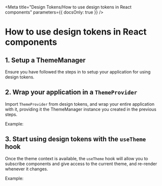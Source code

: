 
<Meta
  title="Design Tokens/How to use design tokens in React components"
  parameters={{ docsOnly: true }}
/>

# How to use design tokens in React components

## 1. Setup a ThemeManager

Ensure you have followed the steps in <LinkToStory storyModule={gettingStartedPage} /> to setup your application for using design tokens.

## 2. Wrap your application in a `ThemeProvider`

Import `ThemeProvider` from design tokens, and wrap your entire application with it, providing it the ThemeManager instance you created in the previous steps.

Example:

<CodeBlock language="typescript" code={indexTsx} caption="index.tsx" />

## 3. Start using design tokens with the `useTheme` hook

Once the theme context is available, the `useTheme` hook will allow you to subscribe components and give access to the current theme, and re-render whenever it changes.

Example:

<CodeBlock language="typescript" code={appTsx} caption="App.tsx" />
